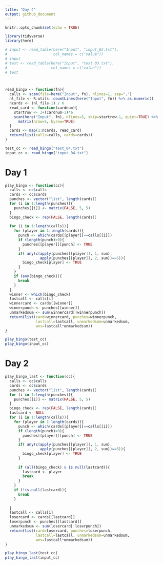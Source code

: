 ```yaml
---
title: "Day 4"
output: github_document
---
```


```r
knitr::opts_chunk$set(echo = TRUE)
```

```r
library(tidyverse)
library(here)
```

```r
# input <- read_table(here("Input", "input_03.txt"), 
#                     col_names = c("value"))
# input
# test <- read_table(here("Input", "test_03.txt"), 
#                    col_names = c("value"))
# test



read_bingo <- function(fn){
  calls <- scan(file=here("Input", fn), nlines=1, sep=",")
  nl_file <- R.utils::countLines(here("Input", fn)) %>% as.numeric()
  ncards <- (nl_file-1) / 6
  read_card <- function(cardnum){
    startrow <- 3+(cardnum-1)*6
    scan(here("Input", fn), nlines=5, skip=startrow-1, quiet=TRUE) %>%
      matrix(nrow=5, byrow=TRUE)
  }
  cards <- map(1:ncards, read_card)
  return(list(calls=calls, cards=cards))
}

test_cc <- read_bingo("test_04.txt")
input_cc <- read_bingo("input_04.txt")
```

# Day 1

```r
play_bingo <- function(cc){
  calls <- cc$calls
  cards <- cc$cards
  punches <- vector("list", length(cards))
  for (i in 1:length(punches)){
    punches[[i]] <- matrix(FALSE, 5, 5)
  }
  bingo_check <- rep(FALSE, length(cards))
  
  for (i in 1:length(calls)){
    for (player in 1:length(cards)){
      punch <- which(cards[[player]]==calls[[i]])
      if (length(punch)>0){
        punches[[player]][punch] <- TRUE
      }
      if( any(c(apply(punches[[player]], 1, sum),
                apply(punches[[player]], 2, sum))==5)){
        bingo_check[player] <- TRUE
      }
    }
    if (any(bingo_check)){
      break
    }
  }
  winner <- which(bingo_check)
  lastcall <- calls[i]
  winnercard <- cards[[winner]]
  winnerpunch <- punches[[winner]]
  unmarkedsum <- sum(winnercard[!winnerpunch])
  return(list(card=winnercard, punches=winnerpunch,
              lastcall=lastcall, unmarkedsum=unmarkedsum,
              ans=lastcall*unmarkedsum))
}

play_bingo(test_cc)
play_bingo(input_cc)

```


# Day 2

```r
play_bingo_last <- function(cc){
  calls <- cc$calls
  cards <- cc$cards
  punches <- vector("list", length(cards))
  for (i in 1:length(punches)){
    punches[[i]] <- matrix(FALSE, 5, 5)
  }
  bingo_check <- rep(FALSE, length(cards))
  lastcard <- NULL
  for (i in 1:length(calls)){
    for (player in 1:length(cards)){
      punch <- which(cards[[player]]==calls[[i]])
      if (length(punch)>0){
        punches[[player]][punch] <- TRUE
      }
      if( any(c(apply(punches[[player]], 1, sum),
                apply(punches[[player]], 2, sum))==5)){
        bingo_check[player] <- TRUE
      }
      
      if (all(bingo_check) & is.null(lastcard)){
        lastcard <- player
        break
      }
    }
    if (!is.null(lastcard)){
      break
    }
    
  }
  lastcall <- calls[i]
  losercard <- cards[[lastcard]]
  loserpunch <- punches[[lastcard]]
  unmarkedsum <- sum(losercard[!loserpunch])
  return(list(card=losercard, punches=loserpunch,
              lastcall=lastcall, unmarkedsum=unmarkedsum,
              ans=lastcall*unmarkedsum))
}

play_bingo_last(test_cc)
play_bingo_last(input_cc)


```


